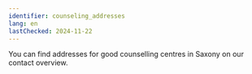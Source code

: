 ```yaml
---
identifier: counseling_addresses
lang: en
lastChecked: 2024-11-22
---
```


You can find addresses for good counselling centres in Saxony on our <InternalShortLink identifier="contacts">contact overview</InternalShortLink>.

